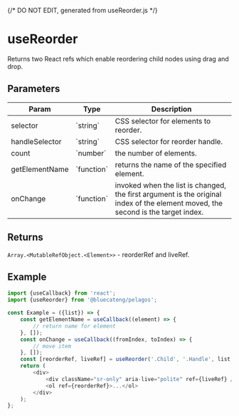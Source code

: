 {/* DO NOT EDIT, generated from useReorder.js */}


<Meta title="hooks/useReorder" />

# useReorder

Returns two React refs which enable reordering child nodes using drag and drop.

## Parameters

<table>
	<thead>
		<tr>
			<th>Param</th>
			<th>Type</th>
			<th>Description</th>
		</tr>
	</thead>
	<tbody>
		<tr>
			<td>selector</td>
			<td>`string`</td>
			<td>CSS selector for elements to reorder.</td>
		</tr>
		<tr>
			<td>handleSelector</td>
			<td>`string`</td>
			<td>CSS selector for reorder handle.</td>
		</tr>
		<tr>
			<td>count</td>
			<td>`number`</td>
			<td>the number of elements.</td>
		</tr>
		<tr>
			<td>getElementName</td>
			<td>`function`</td>
			<td>returns the name of the specified element.</td>
		</tr>
		<tr>
			<td>onChange</td>
			<td>`function`</td>
			<td>
				invoked when the list is changed, the first argument is the original index of the element moved, the second is
				the target index.
			</td>
		</tr>
	</tbody>
</table>

## Returns

`Array.<MutableRefObject.<Element>>` - reorderRef and liveRef.

## Example

```js
import {useCallback} from 'react';
import {useReorder} from '@bluecateng/pelagos';

const Example = ({list}) => {
	const getElementName = useCallback((element) => {
		// return name for element
	}, []);
	const onChange = useCallback((fromIndex, toIndex) => {
		// move item
	}, []);
	const [reorderRef, liveRef] = useReorder('.Child', '.Handle', list.length, getElementName, onChange);
	return (
		<div>
			<div className="sr-only" aria-live="polite" ref={liveRef} />
			<ol ref={reorderRef}>...</ol>
		</div>
	);
};
```
